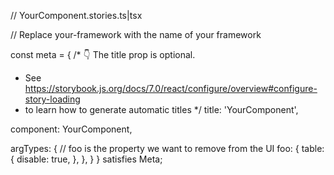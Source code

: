 // YourComponent.stories.ts|tsx


// Replace your-framework with the name of your framework

const meta = {
  /* 👇 The title prop is optional.
   * See https://storybook.js.org/docs/7.0/react/configure/overview#configure-story-loading
   * to learn how to generate automatic titles
   */
  title: 'YourComponent',

  component: YourComponent,

  argTypes: {
    // foo is the property we want to remove from the UI
    foo: {
      table: {
        disable: true,
      },
    },
  }
} satisfies Meta<typeof YourComponent>;

